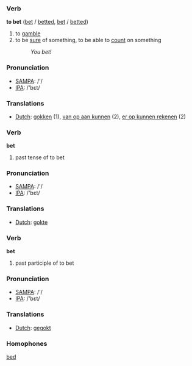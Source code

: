 === Verb ===

'''to bet''' ([[bet]] / [[betted]], [[bet]] / [[betted]])

# to [[gamble]]
# to be [[sure]] of something, to be able to [[count]] on something
#: ''You bet!''

=== Pronunciation ===
*[[w:SAMPA|SAMPA]]: /'/
*[[w:IPA|IPA]]: /'bεt/

=== Translations ===
*[[Dutch]]: [[gokken]] (1), [[van op aan kunnen]] (2), [[er op kunnen rekenen]] (2)

=== Verb ===

'''bet'''

# past tense of to bet

=== Pronunciation ===
*[[w:SAMPA|SAMPA]]: /'/
*[[w:IPA|IPA]]: /'bεt/

=== Translations ===
*[[Dutch]]: [[gokte]]

=== Verb ===

'''bet'''
# past participle of to bet

=== Pronunciation ===
*[[w:SAMPA|SAMPA]]: /'/
*[[w:IPA|IPA]]: /'bεt/

=== Translations ===
*[[Dutch]]: [[gegokt]]

=== Homophones ===

[[bed]]